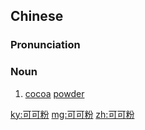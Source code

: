 ==Chinese==
{{zh-forms|type=21}}

===Pronunciation===
{{zh-pron
|m=kěkěfěn
|cat=n
}}

===Noun===
{{zh-noun}}

# [[cocoa]] [[powder]]

[[ky:可可粉]]
[[mg:可可粉]]
[[zh:可可粉]]
